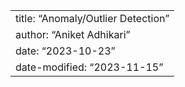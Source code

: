 ---
title: "Anomaly/Outlier Detection"
author: "Aniket Adhikari"
date: "2023-10-23"
date-modified: "2023-11-15"
---